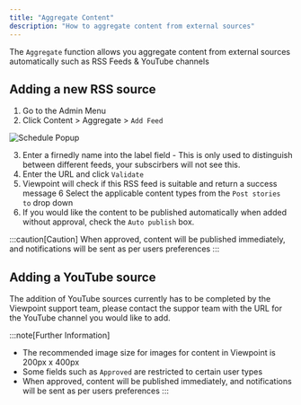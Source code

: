 ```yaml
---
title: "Aggregate Content"
description: "How to aggregate content from external sources"
---
```


The `Aggregate` function allows you aggregate content from external sources automatically such as RSS Feeds & YouTube channels

## Adding a new RSS source

1. Go to the Admin Menu
2. Click Content > Aggregate > `Add Feed`

![Schedule Popup](/assets/content/schedule-modal.png)

3. Enter a firnedly name into the label field - This is only used to distinguish between different feeds, your subscirbers will not see this.
4. Enter the URL and click `Validate`
5. Viewpoint will check if this RSS feed is suitable and return a success message
6  Select the applicable content types from the `Post stories to` drop down
7. If you would like the content to be published automatically when added without approval, check the `Auto publish` box.

:::caution[Caution]
When approved, content will be published immediately, and notifications will be sent as per users preferences
:::

## Adding a YouTube source


The addition of YouTube sources currently has to be completed by the Viewpoint support team, please contact the suppor team with the URL for the YouTube channel you would like to add.



:::note[Further Information]
- The recommended image size for images for content in Viewpoint is 200px x 400px
- Some fields such as `Approved` are restricted to certain user types
- When approved, content will be published immediately, and notifications will be sent as per users preferences
:::



